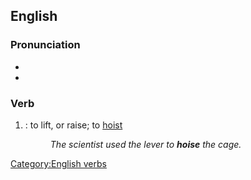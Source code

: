 ==English==
[[Category:English verbs]]
=== Pronunciation ===
*{{IPA|/hɔɪz/}}
*{{SAMPA|/hOIz/}}

=== Verb ===
{{en-infl-reg-other-e|hois|e}}
# {{obsolete}}: to lift, or raise; to [[hoist]]
#:''The scientist used the lever to '''hoise''' the cage.''